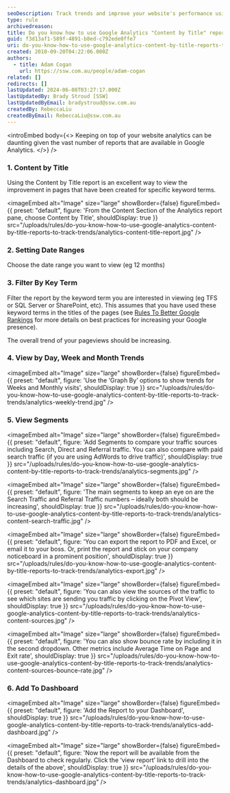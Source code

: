 ```yaml
---
seoDescription: Track trends and improve your website's performance using Google Analytics' Content by Title reports, filtering by keyword terms, and analyzing day-to-day, weekly, and monthly views.
type: rule
archivedreason:
title: Do you know how to use Google Analytics "Content by Title" reports to track Trends?
guid: f3d13af1-589f-4891-b8ed-c792ede0ffe7
uri: do-you-know-how-to-use-google-analytics-content-by-title-reports-to-track-trends
created: 2010-09-20T04:22:06.000Z
authors:
  - title: Adam Cogan
    url: https://ssw.com.au/people/adam-cogan
related: []
redirects: []
lastUpdated: 2024-06-08T03:27:17.000Z
lastUpdatedBy: Brady Stroud [SSW]
lastUpdatedByEmail: bradystroud@ssw.com.au
createdBy: RebeccaLiu
createdByEmail: RebeccaLiu@ssw.com.au
---
```


<introEmbed
  body={<>
Keeping on top of your website analytics can be daunting given the vast number of reports that are available in Google Analytics.
  </>}
/>
### 1. Content by Title

Using the Content by Title report is an excellent way to view the improvement in pages that have been created for specific keyword terms.


<imageEmbed
  alt="Image"
  size="large"
  showBorder={false}
  figureEmbed={{
    preset: "default",
    figure: 'From the Content Section of the Analytics report pane, choose Content by Title',
    shouldDisplay: true
  }}
  src="/uploads/rules/do-you-know-how-to-use-google-analytics-content-by-title-reports-to-track-trends/analytics-content-title-report.jpg"
/>

### 2. Setting Date Ranges

Choose the date range you want to view (eg 12 months)

### 3. Filter By Key Term

Filter the report by the keyword term you are interested in viewing (eg TFS or SQL Server or SharePoint, etc). This assumes that you have used these keyword terms in the titles of the pages (see [Rules To Better Google Rankings](/rules-to-better-google-rankings) for more details on best practices for increasing your Google presence).

The overall trend of your pageviews should be increasing.

### 4. View by Day, Week and Month Trends


<imageEmbed
  alt="Image"
  size="large"
  showBorder={false}
  figureEmbed={{
    preset: "default",
    figure: 'Use the ‘Graph By’ options to show trends for Weeks and Monthly visits',
    shouldDisplay: true
  }}
  src="/uploads/rules/do-you-know-how-to-use-google-analytics-content-by-title-reports-to-track-trends/analytics-weekly-trend.jpg"
/>

### 5. View Segments


<imageEmbed
  alt="Image"
  size="large"
  showBorder={false}
  figureEmbed={{
    preset: "default",
    figure: 'Add Segments to compare your traffic sources including Search, Direct and Referral traffic. You can also compare with paid search traffic (if you are using AdWords to drive traffic)',
    shouldDisplay: true
  }}
  src="/uploads/rules/do-you-know-how-to-use-google-analytics-content-by-title-reports-to-track-trends/analytics-segments.jpg"
/>


<imageEmbed
  alt="Image"
  size="large"
  showBorder={false}
  figureEmbed={{
    preset: "default",
    figure: 'The main segments to keep an eye on are the Search Traffic and Referral Traffic numbers – ideally both should be increasing',
    shouldDisplay: true
  }}
  src="/uploads/rules/do-you-know-how-to-use-google-analytics-content-by-title-reports-to-track-trends/analytics-content-search-traffic.jpg"
/>


<imageEmbed
  alt="Image"
  size="large"
  showBorder={false}
  figureEmbed={{
    preset: "default",
    figure: 'You can export the report to PDF and Excel, or email it to your boss. Or, print the report and stick on your company noticeboard in a prominent position',
    shouldDisplay: true
  }}
  src="/uploads/rules/do-you-know-how-to-use-google-analytics-content-by-title-reports-to-track-trends/analytics-export.jpg"
/>


<imageEmbed
  alt="Image"
  size="large"
  showBorder={false}
  figureEmbed={{
    preset: "default",
    figure: 'You can also view the sources of the traffic to see which sites are sending you traffic by clicking on the Pivot View',
    shouldDisplay: true
  }}
  src="/uploads/rules/do-you-know-how-to-use-google-analytics-content-by-title-reports-to-track-trends/analytics-content-sources.jpg"
/>


<imageEmbed
  alt="Image"
  size="large"
  showBorder={false}
  figureEmbed={{
    preset: "default",
    figure: 'You can also show bounce rate by including it in the second dropdown. Other metrics include Average Time on Page and Exit rate',
    shouldDisplay: true
  }}
  src="/uploads/rules/do-you-know-how-to-use-google-analytics-content-by-title-reports-to-track-trends/analytics-content-sources-bounce-rate.jpg"
/>

### 6. Add To Dashboard


<imageEmbed
  alt="Image"
  size="large"
  showBorder={false}
  figureEmbed={{
    preset: "default",
    figure: 'Add the Report to your Dashboard',
    shouldDisplay: true
  }}
  src="/uploads/rules/do-you-know-how-to-use-google-analytics-content-by-title-reports-to-track-trends/analytics-add-dashboard.jpg"
/>


<imageEmbed
  alt="Image"
  size="large"
  showBorder={false}
  figureEmbed={{
    preset: "default",
    figure: 'Now the report will be available from the Dashboard to check regularly. Click the ‘view report’ link to drill into the details of the above',
    shouldDisplay: true
  }}
  src="/uploads/rules/do-you-know-how-to-use-google-analytics-content-by-title-reports-to-track-trends/analytics-dashboard.jpg"
/>
